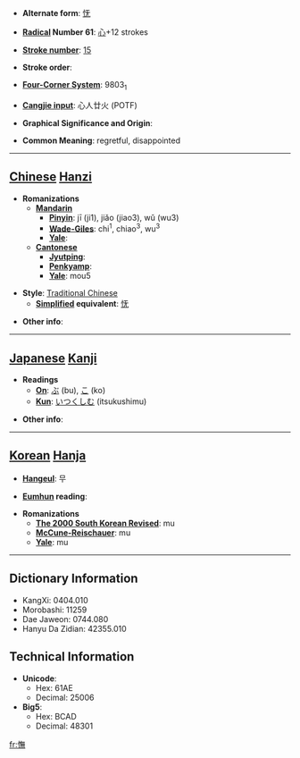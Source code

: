* '''Alternate form''': [[怃]]

* '''[[Wiktionary:Chinese radical index| Radical]] Number 61''': [[Wiktionary:Chinese radical index 心|心]]+12 strokes

* '''[[Wiktionary:Chinese total strokes index|Stroke number]]''': [[Wiktionary:Chinese total strokes index 15|15]]

* '''Stroke order''': 

* '''[[Wiktionary:Chinese four corner index|Four-Corner System]]''': 9803<sub>1</sub>

* '''[[Wiktionary:Chinese Cangjie index|Cangjie input]]''': 心人廿火 (POTF)

* '''Graphical Significance and Origin''': 

* '''Common Meaning''': regretful, disappointed

----

== [[Chinese]] [[Hanzi]] ==

* '''Romanizations'''
** '''[[Mandarin]]'''
*** '''[[Pinyin]]''': jī (ji1), jiǎo (jiao3), wǔ (wu3)
*** '''[[Wade-Giles]]''': chi<sup>1</sup>, chiao<sup>3</sup>, wu<sup>3</sup>
*** '''[[Yale]]''': 
** '''[[Cantonese]]'''
*** '''[[Jyutping]]''':
*** '''[[Penkyamp]]''': 
*** '''[[Yale]]''': mou5

* '''Style''': [[Traditional Chinese]] 
** '''[[Simplified Chinese|Simplified]] equivalent''': [[怃]]

* '''Other info''': 

----

== [[Japanese]] [[Kanji]] ==

* '''Readings'''
** '''[[On]]''': [[ぶ]] (bu), [[こ]] (ko)
** '''[[Kun]]''': [[いつくしむ]] (itsukushimu)

* '''Other info''':  

----

== [[Korean]] [[Hanja]] ==

* '''[[Hangeul]]''': 무

* '''[[Eumhun]] reading''': 

* '''Romanizations'''
** '''[[The 2000 South Korean Revised Romanization|The 2000 South Korean Revised]]''': mu
** '''[[McCune-Reischauer]]''': mu
** '''[[Yale]]''': mu

----

== Dictionary Information ==

* KangXi: 0404.010
* Morobashi: 11259
* Dae Jaweon: 0744.080
* Hanyu Da Zidian: 42355.010

== Technical Information ==

* '''Unicode''':
** Hex: 61AE
** Decimal: 25006
* '''Big5''':
** Hex: BCAD
** Decimal: 48301

[[fr:憮]]